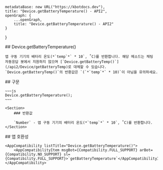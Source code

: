 
    metadataBase: new URL("https://kbotdocs.dev"),
    title: "Device.getBatteryTemperature() - API2",
    openGraph: {
        ...openGraph,
        title: "Device.getBatteryTemperature() - API2"
    }
}

<Section>
    ## Device.getBatteryTemperature()

    앱 구동 기기의 배터리 온도(*`temp`*` * 10`, ˚C)를 반환합니다. 해당 메소드는 채팅 자동응답 봇에서 지원하지 않으며 [`Device.getBatteryTemp()`](/api2/Device/getBatteryTemp)로 대체할 수 있습니다. `Device.getBatteryTemp()`의 반환값은 `(`*`temp`*` * 10)`이 아님을 유의하세요.
</Section>
<Section>
    ## 구문

    ~~~js
    Device.getBatteryTemperature();
    ~~~

    <Section>
        ### 반환값

        `Number` - 앱 구동 기기의 배터리 온도(*`temp`*` * 10`, ˚C)를 반환합니다.
    </Section>
</Section>
<Section>
    ## 앱 호환성

    <AppCompatibility listTitle="Device.getBatteryTemperature()">
        <AppCompatibilityItem msgBot={Compatibility.FULL_SUPPORT} arBot={Compatibility.NO_SUPPORT} sl={Compatibility.FULL_SUPPORT}>`getBatteryTemperature`</AppCompatibilityItem>
    </AppCompatibility>
</Section>